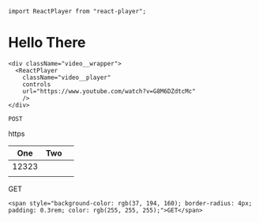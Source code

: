 ```mdx-code-block
import ReactPlayer from "react-player";
```

# Hello There

```mdx-code-block
<div className="video__wrapper">
  <ReactPlayer
    className="video__player"
    controls
    url="https://www.youtube.com/watch?v=G8M6DZdtcMc"
    />
</div>
```

`POST`

https

| One   | Two |     |
| ----- | --- | --- |
| 12323 |     |     |
|       |     |     |

GET

```mdx-code-block
<span style="background-color: rgb(37, 194, 160); border-radius: 4px; padding: 0.3rem; color: rgb(255, 255, 255);">GET</span>
```
